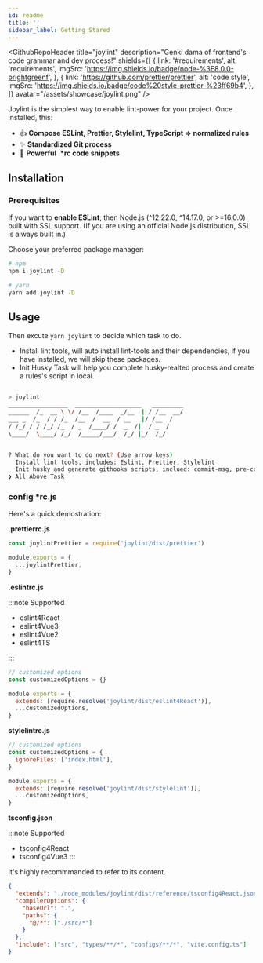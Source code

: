 ```yaml
---
id: readme
title: ''
sidebar_label: Getting Stared
---
```



<GithubRepoHeader
  title="joylint"
  description="Genki dama of frontend's code grammar and dev process!"
  shields={[
    {
      link: '#requirements',
      alt: 'requirements',
      imgSrc: 'https://img.shields.io/badge/node-%3E8.0.0-brightgreenf',
    },
    {
      link: 'https://github.com/prettier/prettier',
      alt: 'code style',
      imgSrc: 'https://img.shields.io/badge/code%20style-prettier-%23ff69b4',
    },
  ]}
  avatar="/assets/showcase/joylint.png"
/>

<!-- -->

Joylint is the simplest way to enable lint-power for your project. Once installed, this:

- 👍 **Compose ESLint, Prettier, Stylelint, TypeScript => normalized rules**
- ✨ **Standardized Git process**
- 🥰 **Powerful .\*rc code snippets**

## Installation

### Prerequisites

If you want to **enable ESLint**, then Node.js (^12.22.0, ^14.17.0, or >=16.0.0) built with SSL support. (If you are using an official Node.js distribution, SSL is always built in.)

Choose your preferred package manager:

```bash
# npm
npm i joylint -D

# yarn
yarn add joylint -D
```

## Usage

Then excute `yarn joylint` to decide which task to do.

- Install lint tools, will auto install lint-tools and their dependencies, if you have installed, we will skip these packages.
- Init Husky Task will help you complete husky-realted process and create a rules's script in local.

```bash

> joylint
_________________  ___________________   _________
______  /_  __ \ \/ /__  /____  _/__  | / /__  __/
___ _  /_  / / /_  /__  /  __  / __   |/ /__  /
/ /_/ / / /_/ /_  / _  /____/ /  _  /|  / _  /
\____/  \____/ /_/  /_____/___/  /_/ |_/  /_/


? What do you want to do next? (Use arrow keys)
  Install lint tools, includes: Eslint, Prettier, Stylelint
  Init husky and generate githooks scripts, inclued: commit-msg, pre-commit
❯ All Above Task

```

### config \*rc.js

Here's a quick demostration:

**.prettierrc.js**

```js
const joylintPrettier = require('joylint/dist/prettier')

module.exports = {
  ...joylintPrettier,
}
```

**.eslintrc.js**

:::note Supported

- eslint4React
- eslint4Vue3
- eslint4Vue2
- eslint4TS

:::

```js
// customized options
const customizedOptions = {}

module.exports = {
  extends: [require.resolve('joylint/dist/eslint4React')],
  ...customizedOptions,
}
```

**stylelintrc.js**

```js
// customized options
const customizedOptions = {
  ignoreFiles: ['index.html'],
}

module.exports = {
  extends: [require.resolve('joylint/dist/stylelint')],
  ...customizedOptions,
}
```

**tsconfig.json**

:::note Supported

- tsconfig4React
- tsconfig4Vue3
  :::

It's highly recommmanded to refer to its content.

```json
{
  "extends": "./node_modules/joylint/dist/reference/tsconfig4React.json",
  "compilerOptions": {
    "baseUrl": ".",
    "paths": {
      "@/*": ["./src/*"]
    }
  },
  "include": ["src", "types/**/*", "configs/**/*", "vite.config.ts"]
}
```
